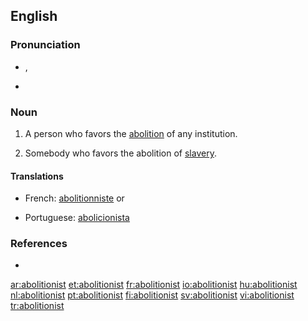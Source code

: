 ==English==

===Pronunciation===
* {{a|UK}} {{IPA|/ˈæ.bə.lɪʃn̩.ɪst/}}, {{SAMPA|1=/"{.b@.lISn=.Ist/}}
* {{a|US}} {{SAMPA|/{'b@lI"S@n@st/}}

===Noun===
{{en-noun}}

#A person who favors the [[abolition]] of any institution.
#{{historical}} Somebody who favors the abolition of [[slavery]].

====Translations====
{{trans-top|person who favors the abolition}}
*French: [[abolitionniste]] {{m}} or {{f}}
{{trans-mid}}
*Portuguese: [[abolicionista]]
{{trans-bottom}}

===References===
*{{R:Webster 1913}}

[[ar:abolitionist]]
[[et:abolitionist]]
[[fr:abolitionist]]
[[io:abolitionist]]
[[hu:abolitionist]]
[[nl:abolitionist]]
[[pt:abolitionist]]
[[fi:abolitionist]]
[[sv:abolitionist]]
[[vi:abolitionist]]
[[tr:abolitionist]]